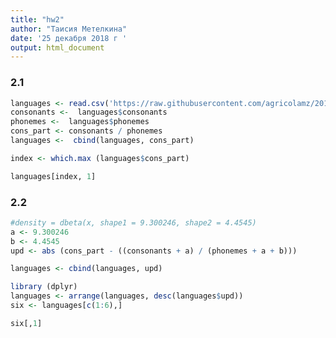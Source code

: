 ```yaml
---
title: "hw2"
author: "Таисия Метелкина"
date: '25 декабря 2018 г '
output: html_document
---
```


### 2.1
```r
languages <- read.csv('https://raw.githubusercontent.com/agricolamz/2019_data_analysis_for_linguists/master/data/students/tsmetelkina/hw2_Bayesian_inference/hw2_phoible.csv')
consonants <-  languages$consonants
phonemes <-  languages$phonemes
cons_part <- consonants / phonemes
languages <-  cbind(languages, cons_part)

index <- which.max (languages$cons_part)

languages[index, 1]
```

### 2.2
```r
#density = dbeta(x, shape1 = 9.300246, shape2 = 4.4545) 
a <- 9.300246
b <- 4.4545 
upd <- abs (cons_part - ((consonants + a) / (phonemes + a + b)))

languages <- cbind(languages, upd) 

library (dplyr)
languages <- arrange(languages, desc(languages$upd))
six <- languages[c(1:6),]

six[,1]
```
